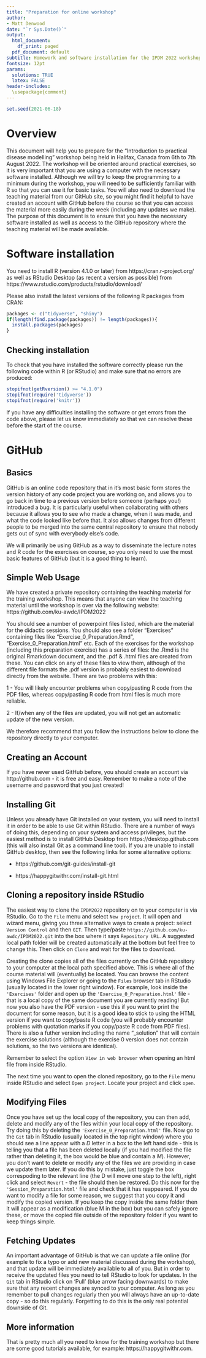 ```yaml
---
title: "Preparation for online workshop"
author:
- Matt Denwood
date: "`r Sys.Date()`"
output:
  html_document:
    df_print: paged
  pdf_document: default
subtitle: Homework and software installation for the IPDM 2022 workshop
fontsize: 12pt
params:
  solutions: TRUE
  latex: FALSE
header-includes:
  \usepackage{comment}
---
```


```r
set.seed(2021-06-18)
```

# Overview

This document will help you to prepare for the "Introduction to practical disease modelling" workshop being held in Halifax, Canada from 6th to 7th August 2022.  The workshop will be oriented around practical exercises, so it is very important that you are using a computer with the necessary software installed.  Although we will try to keep the programming to a minimum during the workshop, you will need to be sufficiently familiar with R so that you can use it for basic tasks.  You will also need to download the teaching material from our GitHub site, so you might find it helpful to have created an account with GitHub before the course so that you can access the material more easily during the week (including any updates we make).  The purpose of this document is to ensure that you have the necessary software installed as well as access to the GitHub repository where the teaching material will be made available.


# Software installation

You need to install R (version 4.1.0 or later) from https://cran.r-project.org/ as well as RStudio Desktop (as recent a version as possible) from https://www.rstudio.com/products/rstudio/download/

Please also install the latest versions of the following R packages from CRAN:

```r
packages <- c("tidyverse", "shiny")
if(length(find.package(packages)) != length(packages)){
  install.packages(packages)
}
```

## Checking installation

To check that you have installed the software correctly please run the following code within R (or RStudio) and make sure that no errors are produced:

```r
stopifnot(getRversion() >= "4.1.0")
stopifnot(require('tidyverse'))
stopifnot(require('knitr'))
```

If you have any difficulties installing the software or get errors from the code above, please let us know immediately so that we can resolve these before the start of the course.


# GitHub

## Basics

GitHub is an online code repository that in it's most basic form stores the version history of any code project you are working on, and allows you to go back in time to a previous version before someone (perhaps you!) introduced a bug. It is particularly useful when collaborating with others because it allows you to see who made a change, when it was made, and what the code looked like before that. It also allows changes from different people to be merged into the same central repository to ensure that nobody gets out of sync with everybody else's code.

We will primarily be using GitHub as a way to disseminate the lecture notes and R code for the exercises on course, so you only need to use the most basic features of GitHub (but it is a good thing to learn).

## Simple Web Usage

We have created a private repository containing the teaching material for the training workshop.  This means that anyone can view the teaching material until the workshop is over via the following website: https://github.com/ku-awdc/IPDM2022

You should see a number of powerpoint files listed, which are the material for the didactic sessions.  You should also see a folder "Exercises" containing files like "Exercise_0_Preparation.Rmd", "Exercise_0_Preparation.html" etc.  Each of the exercises for the workshop (including this preparation exercise) has a series of files:  the .Rmd is the original Rmarkdown document, and the .pdf & .html files are created from these.  You can click on any of these files to view them, although of the different file formats the .pdf version is probably easiest to download directly from the website.  There are two problems with this:

1 - You will likely encounter problems when copy/pasting R code from the PDF files, whereas copy/pasting R code from html files is much more reliable.

2 - If/when any of the files are updated, you will not get an automatic update of the new version.

We therefore recommend that you follow the instructions below to clone the repository directly to your computer.


## Creating an Account

If you have never used GitHub before, you should create an account via http://github.com - it is free and easy. Remember to make a note of the username and password that you just created!

## Installing Git

Unless you already have Git installed on your system, you will need to install it in order to be able to use Git within RStudio.  There are a number of ways of doing this, depending on your system and access privileges, but the easiest method is to install GitHub Desktop from https://desktop.github.com (this will also install Git as a command line tool).  If you are unable to install GitHub desktop, then see the following links for some alternative options:

- https://github.com/git-guides/install-git

- https://happygitwithr.com/install-git.html

## Cloning a repository inside RStudio

The easiest way to clone the `IPDM2022` repository on to your computer is via RStudio. Go to the `File` menu and select `New project`. It will open and wizard menu, giving you three alternative ways to create a project: select `Version Control` and then `GIT`. Then type/paste `https://github.com/ku-awdc/IPDM2022.git` into the box where it says `Repository URL`. A suggested local path folder will be created automatically at the bottom but feel free to change this. Then click on `Clone` and wait for the files to download.

Creating the clone copies all of the files currently on the GitHub repository to your computer at the local path specified above. This is where all of the course material will (eventually) be located. You can browse the content using Windows File Explorer or going to the `Files` browser tab in RStudio (usually located in the lower right window). 
For example, look inside the `'Exercises'` folder and open up the `'Exercise_0_Preparation.html'` file - that is a local copy of the same document you are currently reading! But now you also have the PDF version - use this if you want to print the document for some reason, but it is a good idea to stick to using the HTML version if you want to copy/paste R code (you will probably encounter problems with quotation marks if you copy/paste R code from PDF files).  There is also a futher version including the name "_solution" that will contain the exercise solutions (although the exercise 0 version does not contain solutions, so the two versions are identical).

Remember to select the option `View in web browser` when opening an html file from inside RStudio.  

The next time you want to open the cloned repository, go to the `File` menu inside RStudio and select `Open project`. Locate your project and click `open`.

## Modifying Files

Once you have set up the local copy of the repository, you can then add, delete and modify any of the files within your local copy of the repository. Try doing this by deleting the `'Exercise_0_Preparation.html'` file. Now go to the `Git` tab in RStudio (usually located in the top right window) where you should see a line appear with a *D* letter in a box to the left hand side - this is telling you that a file has been deleted locally (if you had modified the file rather than deleting it, the box would be blue and contain a *M*). However, you don't want to delete or modify any of the files we are providing in case we update them later.  If you do this by mistake, just toggle the box correspoding to the relevant line (the D will move one step to the left), right click and select `Revert` - the file should then be restored.  Do this now for the `'Session_Preparation.html'` file and check that it has reappeared.  If you do want to modify a file for some reason, we suggest that you copy it and modify the copied version.  If you keep the copy inside the same folder then it will appear as a modification (blue M in the box) but you can safely ignore these, or move the copied file outside of the repository folder if you want to keep things simple.

## Fetching Updates

An important advantage of GitHub is that we can update a file online (for example to fix a typo or add new material discussed during the workshop), and that update will be immediately available to all of you.  But in order to receive the updated files you need to tell RStudio to look for updates.  In the `Git` tab in RStudio click on 'Pull' (blue arrow facing downwards) to make sure that any recent changes are synced to your computer. As long as you remember to pull changes regularly then you will always have an up-to-date copy - so do this regularly.  Forgetting to do this is the only real potential downside of Git.

## More information

That is pretty much all you need to know for the training workshop but there are some good tutorials available, for example:  https://happygitwithr.com.
